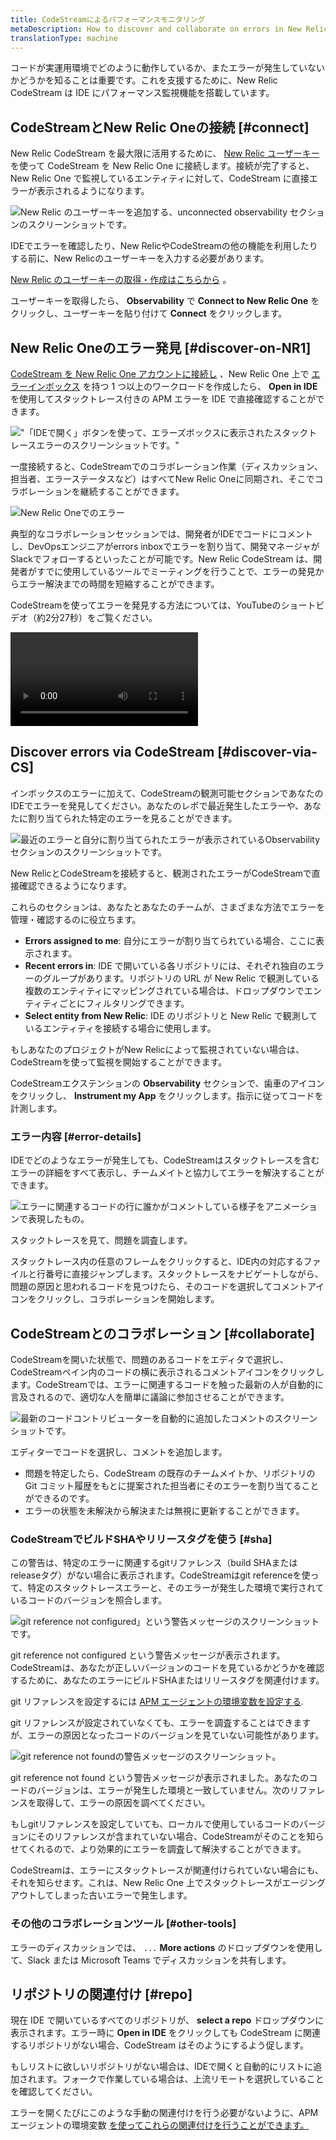 ```yaml
---
title: CodeStreamによるパフォーマンスモニタリング
metaDescription: How to discover and collaborate on errors in New Relic CodeStream.
translationType: machine
---
```










コードが実運用環境でどのように動作しているか、またエラーが発生していないかどうかを知ることは重要です。これを支援するために、New Relic CodeStream は IDE にパフォーマンス監視機能を搭載しています。

## CodeStreamとNew Relic Oneの接続 [#connect]

New Relic CodeStream を最大限に活用するために、 [New Relic ユーザーキー](/docs/apis/intro-apis/new-relic-api-keys/#user-api-key) を使って CodeStream を New Relic One に接続します。接続が完了すると、New Relic One で監視しているエンティティに対して、CodeStream に直接エラーが表示されるようになります。

<img
  title="New Relic のユーザーキーを追加する、接続されていないオブザベーションセクションです。"
  alt="New Relic のユーザーキーを追加する、unconnected observability セクションのスクリーンショットです。"
  src={observabilitySectionConnect1}
/>

<figcaption>
  IDEでエラーを確認したり、New RelicやCodeStreamの他の機能を利用したりする前に、New Relicのユーザーキーを入力する必要があります。
</figcaption>

[New Relic のユーザーキーの取得・作成はこちらから](https://one.newrelic.com/launcher/api-keys-ui.api-keys-launcher) 。

ユーザーキーを取得したら、 **Observability** で **Connect to New Relic One** をクリックし、ユーザーキーを貼り付けて **Connect** をクリックします。

## New Relic Oneのエラー発見 [#discover-on-NR1]

[CodeStream を New Relic One アカウントに接続し](/docs/codestream/start-here/codestream-new-relic) 、New Relic One 上で [エラーインボックス](/docs/errors-inbox/errors-inbox/) を持つ 1 つ以上のワークロードを作成したら、 **Open in IDE** を使用してスタックトレース付きの APM エラーを IDE で直接確認することができます。

<img
  title="&quot;「IDEで開く」ボタンを押したときに、エラーボックスにスタックトレースエラーが表示される。"
  alt="&quot;「IDEで開く」ボタンを使って、エラーズボックスに表示されたスタックトレースエラーのスクリーンショットです。&quot;"
  src={errorsInbox}
/>

一度接続すると、CodeStreamでのコラボレーション作業（ディスカッション、担当者、エラーステータスなど）はすべてNew Relic Oneに同期され、そこでコラボレーションを継続することができます。

<img
  alt="New Relic Oneでのエラー"
  src={errorOnNr1}
/>

典型的なコラボレーションセッションでは、開発者がIDEでコードにコメントし、DevOpsエンジニアがerrors inboxでエラーを割り当て、開発マネージャがSlackでフォローするといったことが可能です。New Relic CodeStream は、開発者がすでに使用しているツールでミーティングを行うことで、エラーの発見からエラー解決までの時間を短縮することができます。

CodeStreamを使ってエラーを発見する方法については、YouTubeのショートビデオ（約2分27秒）をご覧ください。

<Video
  id="LfH7p76Cvro"
  type="youtube"
/>

## Discover errors via CodeStream [#discover-via-CS]

インボックスのエラーに加えて、CodeStreamの観測可能セクションであなたのIDEでエラーを発見してください。あなたのレポで最近発生したエラーや、あなたに割り当てられた特定のエラーを見ることができます。

<img
  title="観測可能性の項目には、最近のエラーと自分に割り当てられたエラーが表示されます。"
  alt="最近のエラーと自分に割り当てられたエラーが表示されているObservabilityセクションのスクリーンショットです。"
  src={observabilitySectionConnected1}
/>

<figcaption>
  New RelicとCodeStreamを接続すると、観測されたエラーがCodeStreamで直接確認できるようになります。
</figcaption>

これらのセクションは、あなたとあなたのチームが、さまざまな方法でエラーを管理・確認するのに役立ちます。

* **Errors assigned to me**: 自分にエラーが割り当てられている場合、ここに表示されます。
* **Recent errors in**: IDE で開いている各リポジトリには、それぞれ独自のエラーのグループがあります。リポジトリの URL が New Relic で観測している複数のエンティティにマッピングされている場合は、ドロップダウンでエンティティごとにフィルタリングできます。
* **Select entity from New Relic**: IDE のリポジトリと New Relic で観測しているエンティティを接続する場合に使用します。

<Callout variant="tip">
  もしあなたのプロジェクトがNew Relicによって監視されていない場合は、CodeStreamを使って監視を開始することができます。

  CodeStreamエクステンションの **Observability** セクションで、歯車のアイコンをクリックし、 **Instrument my App** をクリックします。指示に従ってコードを計測します。
</Callout>

### エラー内容 [#error-details]

IDEでどのようなエラーが発生しても、CodeStreamはスタックトレースを含むエラーの詳細をすべて表示し、チームメイトと協力してエラーを解決することができます。

<img
  title="誰かがエラーに関連するコードの行をコメントしている。"
  alt="エラーに関連するコードの行に誰かがコメントしている様子をアニメーションで表現したもの。"
  src={observabilityVsc}
/>

<figcaption>
  スタックトレースを見て、問題を調査します。
</figcaption>

スタックトレース内の任意のフレームをクリックすると、IDE内の対応するファイルと行番号に直接ジャンプします。スタックトレースをナビゲートしながら、問題の原因と思われるコードを見つけたら、そのコードを選択してコメントアイコンをクリックし、コラボレーションを開始します。

## CodeStreamとのコラボレーション [#collaborate]

CodeStreamを開いた状態で、問題のあるコードをエディタで選択し、CodeStreamペイン内のコードの横に表示されるコメントアイコンをクリックします。CodeStreamでは、エラーに関連するコードを触った最新の人が自動的に言及されるので、適切な人を簡単に議論に参加させることができます。

<img
  title="最新のコードコントリビューターによるコメントが自動的に追加されます。"
  alt="最新のコードコントリビューターを自動的に追加したコメントのスクリーンショットです。"
  src={errorAutoMention}
/>

<figcaption>
  エディターでコードを選択し、コメントを追加します。
</figcaption>

* 問題を特定したら、CodeStream の既存のチームメイトか、リポジトリの Git コミット履歴をもとに提案された担当者にそのエラーを割り当てることができるのです。
* エラーの状態を未解決から解決または無視に更新することができます。

### CodeStreamでビルドSHAやリリースタグを使う [#sha]

この警告は、特定のエラーに関連するgitリファレンス（build SHAまたはreleaseタグ）がない場合に表示されます。CodeStreamはgit referenceを使って、特定のスタックトレースエラーと、そのエラーが発生した環境で実行されているコードのバージョンを照合します。

<img
  title="git reference not configuredの警告メッセージが表示される。"
  alt="git reference not configured」という警告メッセージのスクリーンショットです。"
  src={buildShaNotConfigured}
/>

<figcaption>
  git reference not configured という警告メッセージが表示されます。CodeStreamは、あなたが正しいバージョンのコードを見ているかどうかを確認するために、あなたのエラーにビルドSHAまたはリリースタグを関連付けます。
</figcaption>

git リファレンスを設定するには [APM エージェントの環境変数を設定する](/docs/codestream/start-here/codestream-new-relic/#buildsha).

git リファレンスが設定されていなくても、エラーを調査することはできますが、エラーの原因となったコードのバージョンを見ていない可能性があります。

<img
  title="git reference not found という警告メッセージが表示されます。"
  alt="git reference not foundの警告メッセージのスクリーンショット。"
  src={buildShaNotFound}
/>

<figcaption>
  git reference not found という警告メッセージが表示されました。あなたのコードのバージョンは、エラーが発生した環境と一致していません。次のリファレンスを取得して、エラーの原因を調べてください。
</figcaption>

もしgitリファレンスを設定していても、ローカルで使用しているコードのバージョンにそのリファレンスが含まれていない場合、CodeStreamがそのことを知らせてくれるので、より効果的にエラーを調査して解決することができます。

CodeStreamは、エラーにスタックトレースが関連付けられていない場合にも、それを知らせます。これは、New Relic One 上でスタックトレースがエージングアウトしてしまった古いエラーで発生します。

### その他のコラボレーションツール [#other-tools]

エラーのディスカッションでは、 `...` **More actions** のドロップダウンを使用して、Slack または Microsoft Teams でディスカッションを共有します。

## リポジトリの関連付け [#repo]

現在 IDE で開いているすべてのリポジトリが、 **select a repo** ドロップダウンに表示されます。エラー時に **Open in IDE** をクリックしても CodeStream に関連するリポジトリがない場合、CodeStream はそのようにするよう促します。

もしリストに欲しいリポジトリがない場合は、IDEで開くと自動的にリストに追加されます。フォークで作業している場合は、上流リモートを選択していることを確認してください。

エラーを開くたびにこのような手動の関連付けを行う必要がないように、APMエージェントの環境変数 [を使ってこれらの関連付けを行うことができます。](/docs/codestream/start-here/codestream-new-relic/#repo-url)

[](/docs/codestream/start-here/codestream-new-relic/#repo-url)
